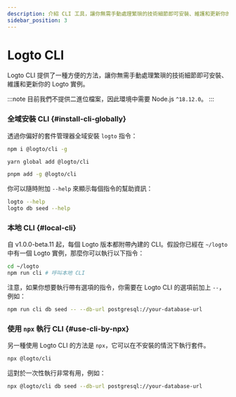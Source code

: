 ```yaml
---
description: 介紹 CLI 工具，讓你無需手動處理繁瑣的技術細節即可安裝、維護和更新你的 Logto 實例。
sidebar_position: 3
---
```



# Logto CLI

Logto CLI 提供了一種方便的方法，讓你無需手動處理繁瑣的技術細節即可安裝、維護和更新你的 Logto 實例。

:::note
目前我們不提供二進位檔案，因此環境中需要 Node.js `^18.12.0`。
:::

### 全域安裝 CLI \{#install-cli-globally}

透過你偏好的套件管理器全域安裝 `logto` 指令：

<Tabs>

  <TabItem value="npm" label="npm">

```bash
npm i @logto/cli -g
```

  </TabItem>
  <TabItem value="yarn" label="Yarn">

```bash
yarn global add @logto/cli
```

  </TabItem>
  <TabItem value="pnpm" label="pnpm">

```bash
pnpm add -g @logto/cli
```

  </TabItem>

</Tabs>

你可以隨時附加 `--help` 來顯示每個指令的幫助資訊：

```bash
logto --help
logto db seed --help
```

### 本地 CLI \{#local-cli}

自 v1.0.0-beta.11 起，每個 Logto 版本都附帶內建的 CLI。假設你已經在 `~/logto` 中有一個 Logto 實例，那麼你可以執行以下指令：

```bash
cd ~/logto
npm run cli # 呼叫本地 CLI
```

注意，如果你想要執行帶有選項的指令，你需要在 Logto CLI 的選項前加上 `--`，例如：

```bash
npm run cli db seed -- --db-url postgresql://your-database-url
```

### 使用 `npx` 執行 CLI \{#use-cli-by-npx}

另一種使用 Logto CLI 的方法是 `npx`，它可以在不安裝的情況下執行套件。

```bash
npx @logto/cli
```

這對於一次性執行非常有用，例如：

```bash
npx @logto/cli db seed --db-url postgresql://your-database-url
```
